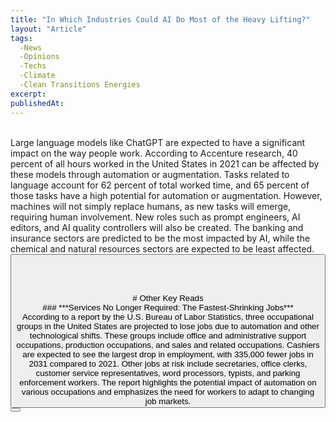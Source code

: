 ```yaml
---
title: "In Which Industries Could AI Do Most of the Heavy Lifting?"
layout: "Article"
tags:
  -News
  -Opinions
  -Techs
  -Climate
  -Clean Transitions Energies
excerpt:
publishedAt:
---
```

<br/>
<Image src="/IndustrieAndAI.jpeg" alt="" width={600} height={500} />
<br/>
Large language models like ChatGPT are expected to have a significant impact on the way people work. According to Accenture research, 40 percent of all hours worked in the United States in 2021 can be affected by these models through automation or augmentation. Tasks related to language account for 62 percent of total worked time, and 65 percent of those tasks have a high potential for automation or augmentation. However, machines will not simply replace humans, as new tasks will emerge, requiring human involvement. New roles such as prompt engineers, AI editors, and AI quality controllers will also be created. The banking and insurance sectors are predicted to be the most impacted by AI, while the chemical and natural resources sectors are expected to be least affected.
<br/>
<Button
  address="https://www.statista.com/chart/30161/decline-in-employment-levels-in-selected-occupations-by-2031/"
  text="Source"
/>
<br/>
<br/>
<br/>
<br/>
# Other Key Reads
<br/>
### ***Services No Longer Required: The Fastest-Shrinking Jobs***
<br/>
<Image src="/NolongerRequired.jpeg" alt="" width={600} height={500} />
<br/>
According to a report by the U.S. Bureau of Labor Statistics, three occupational groups in the United States are projected to lose jobs due to automation and other technological shifts. These groups include office and administrative support occupations, production occupations, and sales and related occupations. Cashiers are expected to see the largest drop in employment, with 335,000 fewer jobs in 2031 compared to 2021. Other jobs at risk include secretaries, office clerks, customer service representatives, word processors, typists, and parking enforcement workers. The report highlights the potential impact of automation on various occupations and emphasizes the need for workers to adapt to changing job markets.
<br/>
<Button
  address="https://www.statista.com/chart/30161/decline-in-employment-levels-in-selected-occupations-by-2031/"
  text="Source"
/>